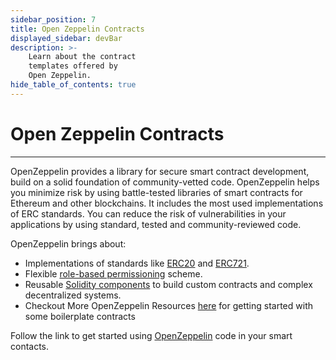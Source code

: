 ```yaml
---
sidebar_position: 7
title: Open Zeppelin Contracts
displayed_sidebar: devBar
description: >-
    Learn about the contract 
    templates offered by
    Open Zeppelin.
hide_table_of_contents: true
---
```


# Open Zeppelin Contracts

---

OpenZeppelin provides a library for secure smart contract development, build on a solid foundation of community-vetted code. OpenZeppelin helps you minimize risk by using battle-tested libraries of smart contracts for Ethereum and other blockchains. It includes the most used implementations of ERC standards. You can reduce the risk of vulnerabilities in your applications by using standard, tested and community-reviewed code.

OpenZeppelin brings about:

- Implementations of standards like [ERC20](https://docs.openzeppelin.com/contracts/4.x/erc20) and [ERC721](https://docs.openzeppelin.com/contracts/4.x/erc721).
- Flexible [role-based permissioning](https://docs.openzeppelin.com/contracts/4.x/access-control) scheme.
- Reusable [Solidity components](https://docs.openzeppelin.com/contracts/4.x/utilities) to build custom contracts and complex decentralized systems.
- Checkout More OpenZeppelin Resources [here](https://docs.openzeppelin.com/contracts/4.x/) for getting started with some boilerplate contracts

Follow the link to get started using [OpenZeppelin](https://docs.openzeppelin.com/) code in your smart contacts.
